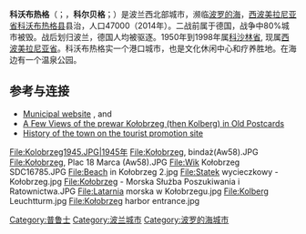 {{for|1945的德国电影|科尔贝格 (电影)}}
{{Infobox Settlement
| name = 科沃布热格
| image_skyline = Kołobrzeg10.jpg
| imagesize = 250px
| image_caption = 市中心
| image_shield = Herb Kolobrzegu.svg
| pushpin_map = Poland
| pushpin_label_position = bottom
| subdivision_type = 国家
| subdivision_name = {{POL}}
| subdivision_type1 = 省
| subdivision_name1 = [[西波美拉尼亚省|西波美拉尼亚省]]
| subdivision_type2 = [[Powiat|County]]
| subdivision_name2 = [[Kołobrzeg_County|Kołobrzeg County]]
| subdivision_type3 = [[Gmina|Gmina]]
| subdivision_name3 = Kołobrzeg <small>(urban gmina)</small>
| leader_title = Mayor
| leader_name = Janusz Gromek
| established_title = Established
| established_date = 10th century
| established_title3 = Town rights
| established_date3 = 1255
| area_total_km2 = 25.67
| population_as_of = 2006
| population_total = 44794
| population_density_km2 = auto
| timezone = [[Central_European_Time|CET]]
| utc_offset = +1
| timezone_DST = [[Central_European_Summer_Time|CEST]]
| utc_offset_DST = +2
| latd = 54 | latm = 10 | lats =  | latNS = N | longd = 15 | longm = 34 | longs =  | longEW = E
| postal_code_type = Postal code
| postal_code = 78-100 to 78-106
| area_code = +48 94
| blank_name = [[Polish_car_number_plates|Car plates]]
| blank_info = ZKL
| website = http://www.kolobrzeg.pl }}
 
'''科沃布热格'''（{{lang-pl|Kołobrzeg}}；{{lang-de|Kolberg}}，'''科尔贝格'''；{{lang-la|Cholbergensis}}）是波兰西北部城市，濒临[[波罗的海|波罗的海]]，[[西波美拉尼亚省|西波美拉尼亚省]][[科沃布热格县|科沃布热格县]]县治，人口47000（2014年）。二战前属于德国，战争中80%城市被毁。战后划归波兰，德国人均被驱逐。1950年到1998年属[[科沙林省|科沙林省]], 现属[[西波美拉尼亚省|西波美拉尼亚省]]。科沃布热格实一个港口城市，也是文化休闲中心和疗养胜地。在海边有一个温泉公园。

== 参考与连接 ==
{{commons|Kołobrzeg}}
* [http://www.kolobrzeg.eu Municipal website] {{Wayback|url=http://www.kolobrzeg.eu/ |date=20081007030444 }} {{pl icon}}, {{de icon}} and {{en icon}}
* [https://web.archive.org/web/20080221111336/http://www.oldstratforduponavon.com/kolobrzeg A Few Views of the prewar Kołobrzeg (then Kolberg) in Old Postcards]
* [https://web.archive.org/web/20081007030444/http://www.turystyka.kolobrzeg.eu/uk/index.htm History of the town on the tourist promotion site] {{en icon}}

<gallery>
File:Kolobrzeg1945.JPG|1945年
File:Kołobrzeg, bindaż(Aw58).JPG
File:Kołobrzeg, Plac 18 Marca (Aw58).JPG
File:Wik Kołobrzeg SDC16785.JPG
File:Beach in Kołobrzeg 2.jpg
File:Statek wycieczkowy - Kołobrzeg.jpg
File:Kołobrzeg - Morska Służba Poszukiwania i Ratownictwa.JPG
File:Latarnia morska w Kołobrzegu.jpg
File:Kolberg Leuchtturm.jpg
File:Kołobrzeg harbor entrance.jpg
</gallery>

{{coord|54|11|N|15|35|E|region:PL_type:city|display=title}}

{{Authority control}}
{{DEFAULTSORT:Kolobrzeg}}

[[Category:普鲁士|Category:普鲁士]]
[[Category:波兰城市|Category:波兰城市]]
[[Category:波罗的海城市|Category:波罗的海城市]]